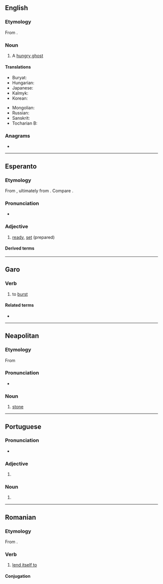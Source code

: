 {{also|préta|prêta|pręta}}

==English==
{{wikipedia}}

===Etymology===
From {{etyl|sa|en}} {{m|sa|प्रेत}}.

===Noun===
{{en-noun}}

# A [[hungry ghost]] {{gloss|a supernatural being in Buddhist folklore, the spirit of a greedy person whose divine retribution is never to be sated}}

====Translations====
{{trans-top|a hungry ghost from Buddhist folklore}}
* Buryat: {{t|bua|бирэд}}
* Hungarian: {{t|hu|préta}}
* Japanese: {{t+|ja|餓鬼|tr=gaki}}
* Kalmyk: {{t|xal|бирд}}
* Korean: {{t+|ko|아귀}}
{{trans-mid}}
* Mongolian: {{t+|mn|бирд}}
* Russian: {{t|ru|пре́та|f}}
* Sanskrit: {{t+|sa|प्रेत|m}}
* Tocharian B: {{t|txb|prete}}
{{trans-bottom}}

===Anagrams===
* {{anagrams|en|a=aeprt|Peart|Petra|apert|apter|parte|pater|peart|petar|petra|prate|reapt|repat|retap|taper|trape|treap}}

----

==Esperanto==

===Etymology===
From {{bor|eo|fr|prêt}}, ultimately from {{der|eo|la|praestō|t=ready, present, at hand|pos=adverb}}. Compare {{cog|it|[[presto#Adjective|presto]]}}.

===Pronunciation===
* {{audio|eo|LL-Q143 (epo)-Robin van der Vliet-preta.wav|Audio:}}
{{eo-IPA}}

===Adjective===
{{eo-head}}

# [[ready]], [[set]] (prepared)

====Derived terms====
{{der2
|eo|pretigi
|pretiĝi
|prete
}}

----

==Garo==

===Verb===
{{head|grt|verb}} {{qualifier|intransitive}}

# to [[burst]]

====Related terms====
* {{l|grt|breta}}

----

==Neapolitan==

===Etymology===
From {{inh|nap|la|petra}}

===Pronunciation===
* {{IPA|nap|/ˈprɛta/}}

===Noun===
{{nap-noun|f|pl=pprete}}

# [[stone]]

----

==Portuguese==

===Pronunciation===
* {{IPA|pt|/ˈpɾe.tɐ/}}

===Adjective===
{{head|pt|adjective form}}

# {{adj form of|pt|preto||f|s}}

===Noun===
{{pt-noun|f}}

# {{female equivalent of|pt|preto}}

----

==Romanian==

===Etymology===
From {{bor|ro|fr|prêter}}.

===Verb===
{{ro-verb|pretează|pretat}}

# [[lend itself to]]

====Conjugation====
{{ro-conj-a-ez}}